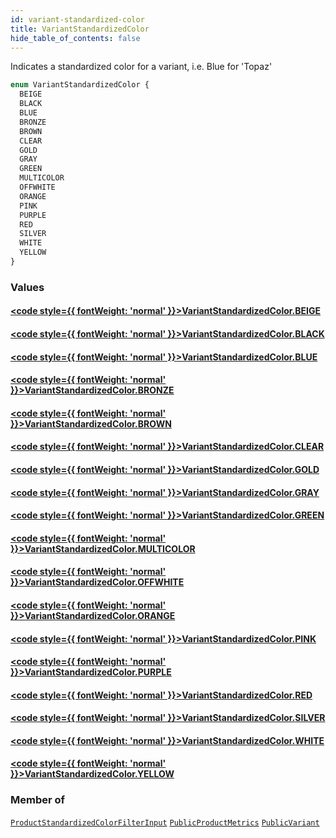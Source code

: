 ```yaml
---
id: variant-standardized-color
title: VariantStandardizedColor
hide_table_of_contents: false
---
```








Indicates a standardized color for a variant, i.e. Blue for 'Topaz'

```graphql
enum VariantStandardizedColor {
  BEIGE
  BLACK
  BLUE
  BRONZE
  BROWN
  CLEAR
  GOLD
  GRAY
  GREEN
  MULTICOLOR
  OFFWHITE
  ORANGE
  PINK
  PURPLE
  RED
  SILVER
  WHITE
  YELLOW
}
```


### Values

#### [<code style={{ fontWeight: 'normal' }}>VariantStandardizedColor.<b>BEIGE</b></code>](#) 
> 
> 

#### [<code style={{ fontWeight: 'normal' }}>VariantStandardizedColor.<b>BLACK</b></code>](#) 
> 
> 

#### [<code style={{ fontWeight: 'normal' }}>VariantStandardizedColor.<b>BLUE</b></code>](#) 
> 
> 

#### [<code style={{ fontWeight: 'normal' }}>VariantStandardizedColor.<b>BRONZE</b></code>](#) 
> 
> 

#### [<code style={{ fontWeight: 'normal' }}>VariantStandardizedColor.<b>BROWN</b></code>](#) 
> 
> 

#### [<code style={{ fontWeight: 'normal' }}>VariantStandardizedColor.<b>CLEAR</b></code>](#) 
> 
> 

#### [<code style={{ fontWeight: 'normal' }}>VariantStandardizedColor.<b>GOLD</b></code>](#) 
> 
> 

#### [<code style={{ fontWeight: 'normal' }}>VariantStandardizedColor.<b>GRAY</b></code>](#) 
> 
> 

#### [<code style={{ fontWeight: 'normal' }}>VariantStandardizedColor.<b>GREEN</b></code>](#) 
> 
> 

#### [<code style={{ fontWeight: 'normal' }}>VariantStandardizedColor.<b>MULTICOLOR</b></code>](#) 
> 
> 

#### [<code style={{ fontWeight: 'normal' }}>VariantStandardizedColor.<b>OFFWHITE</b></code>](#) 
> 
> 

#### [<code style={{ fontWeight: 'normal' }}>VariantStandardizedColor.<b>ORANGE</b></code>](#) 
> 
> 

#### [<code style={{ fontWeight: 'normal' }}>VariantStandardizedColor.<b>PINK</b></code>](#) 
> 
> 

#### [<code style={{ fontWeight: 'normal' }}>VariantStandardizedColor.<b>PURPLE</b></code>](#) 
> 
> 

#### [<code style={{ fontWeight: 'normal' }}>VariantStandardizedColor.<b>RED</b></code>](#) 
> 
> 

#### [<code style={{ fontWeight: 'normal' }}>VariantStandardizedColor.<b>SILVER</b></code>](#) 
> 
> 

#### [<code style={{ fontWeight: 'normal' }}>VariantStandardizedColor.<b>WHITE</b></code>](#) 
> 
> 

#### [<code style={{ fontWeight: 'normal' }}>VariantStandardizedColor.<b>YELLOW</b></code>](#) 
> 
> 



### Member of

[`ProductStandardizedColorFilterInput`](/demand/api/graphql-storefront/reference/inputs/product-standardized-color-filter-input)  <Badge class="secondary" text="input"/><Bullet />[`PublicProductMetrics`](/demand/api/graphql-storefront/reference/objects/public-product-metrics)  <Badge class="secondary" text="object"/><Bullet />[`PublicVariant`](/demand/api/graphql-storefront/reference/objects/public-variant)  <Badge class="secondary" text="object"/>



